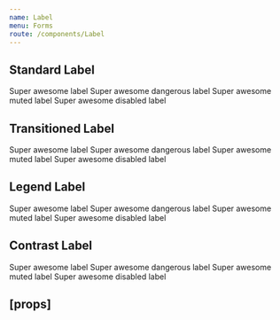 ```yaml
---
name: Label
menu: Forms
route: /components/Label
---
```



<PageTitle title="Label" src="components/Form/Label" />

## Standard Label

<Playground>
  <ThemeWrapper>
    <Label strength="standard">Super awesome label</Label>
    <Label strength="standard" validity="danger">
      Super awesome dangerous label
    </Label>
    <Label strength="standard" muted>
      Super awesome muted label
    </Label>
    <Label strength="standard" disabled>
      Super awesome disabled label
    </Label>
  </ThemeWrapper>
</Playground>

## Transitioned Label

<Playground>
  <ThemeWrapper>
    <Label strength="transitioned">Super awesome label</Label>
    <Label strength="transitioned" validity="danger">
      Super awesome dangerous label
    </Label>
    <Label strength="transitioned" muted>
      Super awesome muted label
    </Label>
    <Label strength="transitioned" disabled>
      Super awesome disabled label
    </Label>
  </ThemeWrapper>
</Playground>

## Legend Label

<Playground>
  <ThemeWrapper>
    <Label strength="legend">Super awesome label</Label>
    <Label strength="legend" validity="danger">
      Super awesome dangerous label
    </Label>
    <Label strength="legend" muted>
      Super awesome muted label
    </Label>
    <Label strength="legend" disabled>
      Super awesome disabled label
    </Label>
  </ThemeWrapper>
</Playground>

## Contrast Label

<Playground>
  <ThemeWrapper contrast>
    <Label contrast strength="standard">
      Super awesome label
    </Label>
    <Label contrast strength="standard" validity="danger">
      Super awesome dangerous label
    </Label>
    <Label contrast strength="standard" muted>
      Super awesome muted label
    </Label>
    <Label contrast strength="standard" disabled>
      Super awesome disabled label
    </Label>
  </ThemeWrapper>
</Playground>

## \[props\]

<Props of={Label} />
